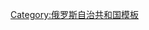 {{Navbox
|name=達吉斯坦共和國行政區劃
|title={{tsl|en|Administrative divisions of the Republic of Dagestan|達吉斯坦共和國行政區劃}}
|state={{{state|autocollapse}}}
|listclass=hlist
|above=[[首府]]：[[馬哈奇卡拉]]
|imageleft=[[File:Coat of Arms of Dagestan.svg|40px|Coat of arms of the Republic of Dagestan]]
|image=[[File:Flag of Dagestan.svg|40px|Flag of the Republic of Dagestan]]
|group1=城鎮
|list1=
*[[布伊納克斯克]]
*[[达吉斯坦奥格尼]]
*[[傑爾賓特]]
*[[伊茲別爾巴什]]
*[[卡斯皮斯克]]
*[[哈薩維尤爾特]]
*[[克孜勒尤爾特]]
*[[基茲利亞爾]]
*[[馬哈奇卡拉]]
*[[南蘇霍庫姆斯克]]
|group2=行政區
|list2=
*[[阿古爾區]]
*[[阿赫特區]]
*[[阿赫瓦赫區]]
*[[阿庫沙區]]
*[[巴巴尤爾特區]]
*[[博特利赫區]]
*[[布伊納克斯克區]]
*[[恰羅達區]]
*[[達哈達耶沃區]]
*[[傑爾賓特區]]
*[[多庫茲帕拉區]]
*[[格爾格比爾區]]
*[[貢別特區]]
*[[古尼布區]]
*[[卡拉布達赫肯特區]]
*[[卡亞肯特區]]
*[[凱塔格區]]
*[[卡茲別科夫區]]
*[[哈薩維尤爾特區]]
*[[希夫區]]
*[[洪扎赫區]]
*[[克孜勒尤爾特區]]
*[[基茲利亞爾區]]
*[[庫利區]]
*[[庫姆托爾卡拉區]]
*[[庫拉赫區]]
*[[拉卡區 (俄羅斯)|拉卡區]]
*[[列瓦希區]]
*[[馬加拉姆肯特區]]
*[[諾蓋區 (達吉斯坦共和國)|諾蓋區]]
*[[新拉克斯科耶區]]
*[[魯圖爾區]]
*[[謝爾戈卡拉區]]
*[[沙米利區]]
*[[蘇萊曼-斯塔利斯基區]]
*[[塔巴薩蘭區]]
*[[塔魯莫夫卡區]]
*[[特利亞拉塔區]]
*[[楚馬達區]]
*[[聰塔區]]
*[[溫楚庫爾區]]
|group3=[[市級鎮]]
|list3=
*[[阿奇蘇]]
*[[阿利布里肯特]]
*[[巴夫圖蓋]]
*[[別利吉]]
*[[杜布基]]
*[[共青鎮 (達吉斯坦共和國)|共青鎮]]
*[[基亞胡萊]]
*[[列寧肯特]]
*[[馬梅德卡拉]]
*[[馬納斯]]
*[[新基亞胡萊]]
*[[新蘇拉克]]
*[[謝緬傑爾]]
*[[沙米利卡拉]]
*[[沙姆哈爾]]
*[[蘇拉克]]
*[[塔爾基 (俄羅斯)|塔爾基]]
*[[秋別]]
}}<noinclude>
{{collapsible option}}
[[Category:俄罗斯自治共和国模板]]
</noinclude>